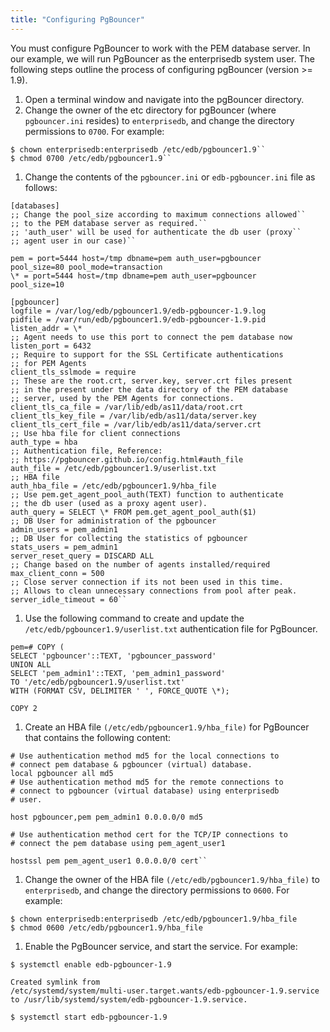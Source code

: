 ```yaml
---
title: "Configuring PgBouncer"
---
```


<div id="configuring_pgBouncer" class="registered_link"></div>


You must configure PgBouncer to work with the PEM database server. In our example, we will run PgBouncer as the enterprisedb system user. The following steps outline the process of configuring pgBouncer (version &gt;= 1.9).

1.  Open a terminal window and navigate into the pgBouncer directory.
2.  Change the owner of the etc directory for pgBouncer (where `pgbouncer.ini` resides) to `enterprisedb`, and change the directory permissions to `0700`. For example:

<!-- -->

    $ chown enterprisedb:enterprisedb /etc/edb/pgbouncer1.9``
    $ chmod 0700 /etc/edb/pgbouncer1.9``

1.  Change the contents of the `pgbouncer.ini` or `edb-pgbouncer.ini` file as follows:

<!-- -->

    [databases]
    ;; Change the pool_size according to maximum connections allowed``
    ;; to the PEM database server as required.``
    ;; 'auth_user' will be used for authenticate the db user (proxy``
    ;; agent user in our case)``

    pem = port=5444 host=/tmp dbname=pem auth_user=pgbouncer
    pool_size=80 pool_mode=transaction
    \* = port=5444 host=/tmp dbname=pem auth_user=pgbouncer
    pool_size=10

    [pgbouncer]
    logfile = /var/log/edb/pgbouncer1.9/edb-pgbouncer-1.9.log
    pidfile = /var/run/edb/pgbouncer1.9/edb-pgbouncer-1.9.pid
    listen_addr = \*
    ;; Agent needs to use this port to connect the pem database now
    listen_port = 6432
    ;; Require to support for the SSL Certificate authentications
    ;; for PEM Agents
    client_tls_sslmode = require
    ;; These are the root.crt, server.key, server.crt files present
    ;; in the present under the data directory of the PEM database
    ;; server, used by the PEM Agents for connections.
    client_tls_ca_file = /var/lib/edb/as11/data/root.crt
    client_tls_key_file = /var/lib/edb/as11/data/server.key
    client_tls_cert_file = /var/lib/edb/as11/data/server.crt
    ;; Use hba file for client connections
    auth_type = hba
    ;; Authentication file, Reference:
    ;; https://pgbouncer.github.io/config.html#auth_file
    auth_file = /etc/edb/pgbouncer1.9/userlist.txt
    ;; HBA file
    auth_hba_file = /etc/edb/pgbouncer1.9/hba_file
    ;; Use pem.get_agent_pool_auth(TEXT) function to authenticate
    ;; the db user (used as a proxy agent user).
    auth_query = SELECT \* FROM pem.get_agent_pool_auth($1)
    ;; DB User for administration of the pgbouncer
    admin_users = pem_admin1
    ;; DB User for collecting the statistics of pgbouncer
    stats_users = pem_admin1
    server_reset_query = DISCARD ALL
    ;; Change based on the number of agents installed/required
    max_client_conn = 500
    ;; Close server connection if its not been used in this time.
    ;; Allows to clean unnecessary connections from pool after peak.
    server_idle_timeout = 60``

1.  Use the following command to create and update the `/etc/edb/pgbouncer1.9/userlist.txt` authentication file for PgBouncer.

<!-- -->

    pem=# COPY (
    SELECT 'pgbouncer'::TEXT, 'pgbouncer_password'
    UNION ALL
    SELECT 'pem_admin1'::TEXT, 'pem_admin1_password'
    TO '/etc/edb/pgbouncer1.9/userlist.txt'
    WITH (FORMAT CSV, DELIMITER ' ', FORCE_QUOTE \*);

    COPY 2

1.  Create an HBA file `(/etc/edb/pgbouncer1.9/hba_file)` for PgBouncer that contains the following content:

<!-- -->

    # Use authentication method md5 for the local connections to
    # connect pem database & pgbouncer (virtual) database.
    local pgbouncer all md5
    # Use authentication method md5 for the remote connections to
    # connect to pgbouncer (virtual database) using enterprisedb
    # user.

    host pgbouncer,pem pem_admin1 0.0.0.0/0 md5

    # Use authentication method cert for the TCP/IP connections to
    # connect the pem database using pem_agent_user1

    hostssl pem pem_agent_user1 0.0.0.0/0 cert``

1.  Change the owner of the HBA file `(/etc/edb/pgbouncer1.9/hba_file)` to `enterprisedb`, and change the directory permissions to `0600`. For example:

<!-- -->

    $ chown enterprisedb:enterprisedb /etc/edb/pgbouncer1.9/hba_file
    $ chmod 0600 /etc/edb/pgbouncer1.9/hba_file

1.  Enable the PgBouncer service, and start the service. For example:

<!-- -->

    $ systemctl enable edb-pgbouncer-1.9

    Created symlink from
    /etc/systemd/system/multi-user.target.wants/edb-pgbouncer-1.9.service
    to /usr/lib/systemd/system/edb-pgbouncer-1.9.service.

    $ systemctl start edb-pgbouncer-1.9
